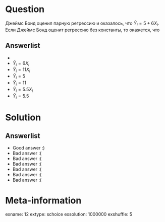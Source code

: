 Question
========
Джеймс Бонд оценил парную регрессию и оказалось,
что $\hat Y_i = 5 + 6 X_i$.
Если Джеймс Бонд оценит регрессию без константы, то окажется, что


Answerlist
----------
*  
*  $\hat Y_i = 6 X_i$
*  $\hat Y_i = 11 X_i$
*  $\hat Y_i = 5$
*  $\hat Y_i = 11$
*  $\hat Y_i = 5.5 X_i$
*  $\hat Y_i = 5.5$

Solution
========

Answerlist
----------
*  Good answer :)
*  Bad answer :(
*  Bad answer :(
*  Bad answer :(
*  Bad answer :(
*  Bad answer :(
*  Bad answer :(

Meta-information
================
exname: 12
extype: schoice
exsolution: 1000000
exshuffle: 5
